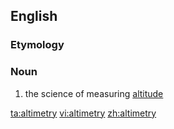 ==English==

===Etymology===
{{confix|alti|metry}}

===Noun===
{{en-noun|-}}

# the science of measuring [[altitude]]

[[ta:altimetry]]
[[vi:altimetry]]
[[zh:altimetry]]